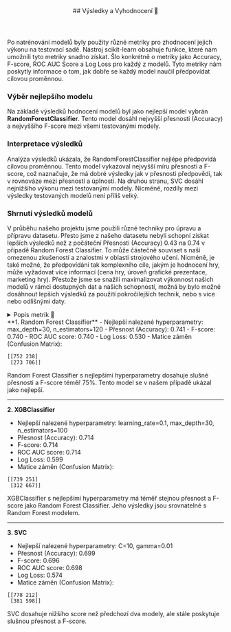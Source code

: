
<article id="vysledkyAVyhodnoceni">
  <header style={{marginBottom: "1rem"}}>
    ##  Výsledky a Vyhodnocení 🏁
  </header>

Po natrénování modelů byly použity různé metriky pro zhodnocení jejich výkonu na testovací sadě. Nástroj scikit-learn obsahuje funkce, které nám umožnili tyto metriky snadno získat. Šlo konkrétně o metriky jako Accuracy, F-score, ROC AUC Score a Log Loss pro každý z modelů. Tyto metriky nám poskytly informace o tom, jak dobře se každý model naučil předpovídat cílovou proměnnou.

### Výběr nejlepšího modelu

Na základě výsledků hodnocení modelů byl jako nejlepší model vybrán **RandomForestClassifier**. Tento model dosáhl nejvyšší přesnosti (Accuracy) a nejvyššího F-score mezi všemi testovanými modely.

### Interpretace výsledků

Analýza výsledků ukázala, že RandomForestClassifier nejlépe předpovídá cílovou proměnnou. Tento model vykazoval nejvyšší míru přesnosti a F-score, což naznačuje, že má dobré výsledky jak v přesnosti předpovědi, tak v rovnováze mezi přesností a úplností. Na druhou stranu, SVC dosáhl nejnižšího výkonu mezi testovanými modely. Nicméně, rozdíly mezi výsledky testovaných modelů není příliš velký.

### Shrnutí výsledků modelů

V průběhu našeho projektu jsme použili různé techniky pro úpravu a přípravu datasetu. Přesto jsme z našeho datasetu nebyli schopní získat lepších výsledků než z počáteční Přesnosti (Accuracy) 0.43 na 0.74 v případě Random Forest Classifier. To může částečně souviset s naší omezenou zkušeností a znalostmi v oblasti strojového učení. Nicméně, je také možné, že předpovídání tak komplexního cíle, jakým je hodnocení hry, může vyžadovat více informací (cena hry, úroveň grafické prezentace, marketing hry). Přestože jsme se snažili maximalizovat výkonnost našich modelů v rámci dostupných dat a našich schopností, možná by bylo možné dosáhnout lepších výsledků za použití pokročilejších technik, nebo s více nebo odlišnými daty.

<details>
  <summary>Popis metrik 📝</summary>

- **Přesnost (Accuracy):** Jak často model uhádl správnou třídu.

- **F-score:** Měří, jak dobře model zvládá nacházet správné výsledky a jak dobře se vyhne špatným.

- **ROC AUC score:** Ukazuje, jak dobře model dokáže rozlišit mezi třídami (v našem případě nad třídami nadprůměrná hra a podprůměrná hra)

- **Log Loss:** Hodnota ukazující, jak moc se model mýlil - čím nižší, tím lépe.

- **Matice záměn (Confusion Matrix):** Tabulka, která ukazuje, kolik předpovědí model správně nebo nesprávně klasifikoval. Postupně True Positive, True Negative, False Positive, False Negative.
</details>
**1. Random Forest Classifier**
- Nejlepší nalezené hyperparametry: max_depth=30, n_estimators=120
- Přesnost (Accuracy): 0.741
- F-score: 0.740
- ROC AUC score: 0.740
- Log Loss: 0.530
- Matice záměn (Confusion Matrix):

```
[[752 238]
 [273 706]]
```

Random Forest Classifier s nejlepšími hyperparametry dosahuje slušné přesnosti a F-score téměř 75%. Tento model se v našem případě ukázal jako nejlepší.

---

**2. XGBClassifier**

- Nejlepší nalezené hyperparametry: learning_rate=0.1, max_depth=30, n_estimators=100
- Přesnost (Accuracy): 0.714
- F-score: 0.714
- ROC AUC score: 0.714
- Log Loss: 0.599
- Matice záměn (Confusion Matrix):

```
[[739 251]
 [312 667]]
```

XGBClassifier s nejlepšími hyperparametry má téměř stejnou přesnost a F-score jako Random Forest Classifier. Jeho výsledky jsou srovnatelné s Random Forest modelem.

---

**3. SVC**

- Nejlepší nalezené hyperparametry: C=10, gamma=0.01
- Přesnost (Accuracy): 0.699
- F-score: 0.696
- ROC AUC score: 0.698
- Log Loss: 0.574
- Matice záměn (Confusion Matrix):

```
[[778 212]
 [381 598]]
```

SVC dosahuje nižšího score než předchozí dva modely, ale stále poskytuje slušnou přesnost a F-score.

</article>

